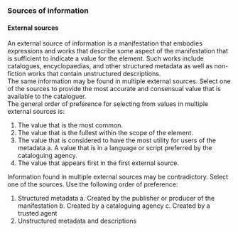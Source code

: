 ### Sources of information

#### External sources

<div className="guid">
An external source of information is a manifestation that embodies expressions and works that describe some aspect of the manifestation that is sufficient to indicate a value for the element. Such works include catalogues, encyclopaedias, and other structured metadata as well as non-fiction works that contain unstructured descriptions.
</div>

<div className="guid">
The same information may be found in multiple external sources. Select one of the sources to provide the most accurate and consensual value that is available to the cataloguer.
</div>

<div className="guid">
The general order of preference for selecting from values in multiple external sources is:

1. The value that is the most common.
2. The value that is the fullest within the scope of the element.
3. The value that is considered to have the most utility for users of the metadata
   a. A value that is in a language or script preferred by the cataloguing agency.
4. The value that appears first in the first external source.
</div>

<div className="guid">
Information found in multiple external sources may be contradictory. Select one of the sources. Use the following order of preference:

1. Structured metadata
   a. Created by the publisher or producer of the manifestation
   b. Created by a cataloguing agency
   c. Created by a trusted agent
2. Unstructured metadata and descriptions
</div>